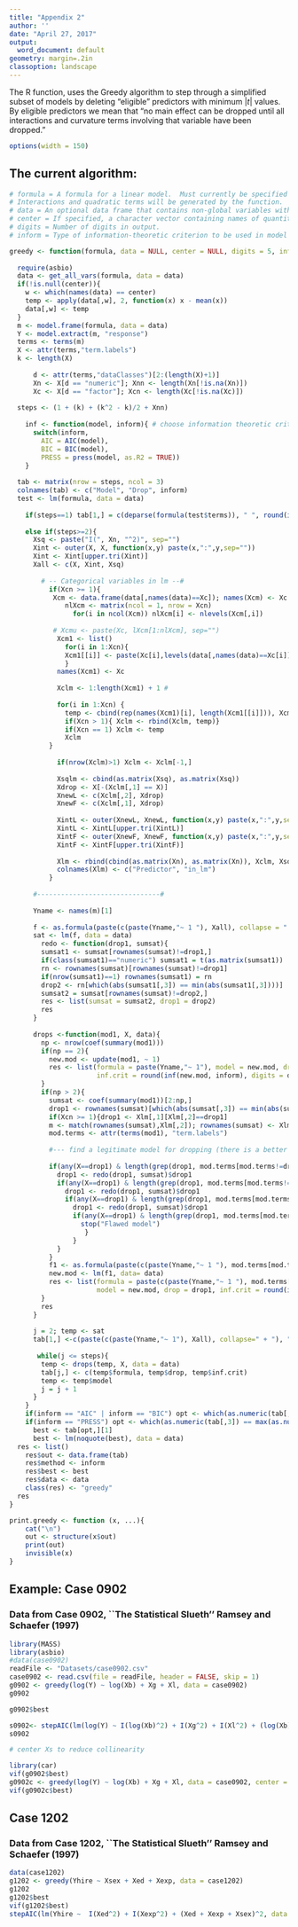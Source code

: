 ```yaml
---
title: "Appendix 2"
author: ''
date: "April 27, 2017"
output:
  word_document: default
geometry: margin=.2in
classoption: landscape
---
```


The \texttt{greedy} R function, uses the Greedy algorithm to step through a simplified subset of models by deleting "eligible" predictors with minimum $|t|$ values. By eligible predictors we mean that "no main effect can be dropped until all interactions and curvature terms involving that variable have been dropped."


```r
options(width = 150)
```


## The current algorithm:


```r
# formula = A formula for a linear model.  Must currently be specified using main effects ONLY to allow identification of so-called eligible models.  
# Interactions and quadratic terms will be generated by the function.
# data = An optional data frame that contains non-global variables within formula.
# center = If specified, a character vector containing names of quantitative variables (specified in formula) to be centered. 
# digits = Number of digits in output.
# inform = Type of information-theoretic criterion to be used in model evaluation, one of "AIC", "BIC", or "PRESS" (predicted R^2).

greedy <- function(formula, data = NULL, center = NULL, digits = 5, inform = "AIC"){
 
  require(asbio)
  data <- get_all_vars(formula, data = data)
  if(!is.null(center)){
    w <- which(names(data) == center)
    temp <- apply(data[,w], 2, function(x) x - mean(x))
    data[,w] <- temp
  } 
  m <- model.frame(formula, data = data)
  Y <- model.extract(m, "response")
  terms <- terms(m)
  X <- attr(terms,"term.labels")
  k <- length(X)
      
      d <- attr(terms,"dataClasses")[2:(length(X)+1)]
      Xn <- X[d == "numeric"]; Xnn <- length(Xn[!is.na(Xn)])
      Xc <- X[d == "factor"]; Xcn <- length(Xc[!is.na(Xc)])
  
  steps <- (1 + (k) + (k^2 - k)/2 + Xnn) 
  
    inf <- function(model, inform){ # choose information theoretic criterion
      switch(inform, 
        AIC = AIC(model),
        BIC = BIC(model),
        PRESS = press(model, as.R2 = TRUE))
    }
        
  tab <- matrix(nrow = steps, ncol = 3)
  colnames(tab) <- c("Model", "Drop", inform)
  test <- lm(formula, data = data)
  
    if(steps==1) tab[1,] = c(deparse(formula(test$terms)), " ", round(inf(test, inform), digits = digits)) # intercept only model
    
    else if(steps>=2){
      Xsq <- paste("I(", Xn, "^2)", sep="")
      Xint <- outer(X, X, function(x,y) paste(x,":",y,sep=""))
      Xint <- Xint[upper.tri(Xint)]
      Xall <- c(X, Xint, Xsq)
      
        # -- Categorical variables in lm --#
          if(Xcn >= 1){
           Xcm <- data.frame(data[,names(data)==Xc]); names(Xcm) <- Xc
              nlXcm <- matrix(ncol = 1, nrow = Xcn) 
                for(i in ncol(Xcm)) nlXcm[i] <- nlevels(Xcm[,i])
            
           # Xcmu <- paste(Xc, lXcm[1:nlXcm], sep="")
            Xcm1 <- list()
              for(i in 1:Xcn){
              Xcm1[[i]] <- paste(Xc[i],levels(data[,names(data)==Xc[i]]), sep="")[2:nlXcm[i]]
              }
            names(Xcm1) <- Xc
            
            Xclm <- 1:length(Xcm1) + 1 #  
            
            for(i in 1:Xcn) {
              temp <- cbind(rep(names(Xcm1)[i], length(Xcm1[[i]])), Xcm1[[i]])
              if(Xcn > 1){ Xclm <- rbind(Xclm, temp)}
              if(Xcn == 1) Xclm <- temp
              Xclm
          }
      
            if(nrow(Xclm)>1) Xclm <- Xclm[-1,]
      
            Xsqlm <- cbind(as.matrix(Xsq), as.matrix(Xsq))
            Xdrop <- X[-(Xclm[,1] == X)]
            XnewL <- c(Xclm[,2], Xdrop)
            XnewF <- c(Xclm[,1], Xdrop)
            
            XintL <- outer(XnewL, XnewL, function(x,y) paste(x,":",y,sep=""))
            XintL <- XintL[upper.tri(XintL)]
            XintF <- outer(XnewF, XnewF, function(x,y) paste(x,":",y,sep=""))
            XintF <- XintF[upper.tri(XintF)]
            
            Xlm <- rbind(cbind(as.matrix(Xn), as.matrix(Xn)), Xclm, Xsqlm, cbind(as.matrix(XintF), as.matrix(XintL)))   
            colnames(Xlm) <- c("Predictor", "in_lm")
          }
      
      #-------------------------------#
      
      Yname <- names(m)[1]
      
      f <- as.formula(paste(c(paste(Yname,"~ 1 "), Xall), collapse = " + "))
      sat <- lm(f, data = data)
        redo <- function(drop1, sumsat){
        sumsat1 <- sumsat[rownames(sumsat)!=drop1,]
        if(class(sumsat1)=="numeric") sumsat1 = t(as.matrix(sumsat1))
        rn <- rownames(sumsat)[rownames(sumsat)!=drop1]
        if(nrow(sumsat1)==1) rownames(sumsat1) = rn
        drop2 <- rn[which(abs(sumsat1[,3]) == min(abs(sumsat1[,3])))]
        sumsat2 = sumsat[rownames(sumsat)!=drop2,]
        res <- list(sumsat = sumsat2, drop1 = drop2)
        res
      }
      
      drops <-function(mod1, X, data){
        np <- nrow(coef(summary(mod1)))
        if(np == 2){
          new.mod <- update(mod1, ~ 1)
          res <- list(formula = paste(Yname,"~ 1"), model = new.mod, drop = attr(terms(mod1), "term.labels"), 
                      inf.crit = round(inf(new.mod, inform), digits = digits))
        }
        if(np > 2){
          sumsat <- coef(summary(mod1))[2:np,]
          drop1 <- rownames(sumsat)[which(abs(sumsat[,3]) == min(abs(sumsat[,3])))]
          if(Xcn >= 1){drop1 <- Xlm[,1][Xlm[,2]==drop1]
          m <- match(rownames(sumsat),Xlm[,2]); rownames(sumsat) <- Xlm[,1][m]}
          mod.terms <- attr(terms(mod1), "term.labels")
        
          #--- find a legitimate model for dropping (there is a better way of doing this)" ----#
            
          if(any(X==drop1) & length(grep(drop1, mod.terms[mod.terms!=drop1]))>0){
            drop1 <- redo(drop1, sumsat)$drop1
            if(any(X==drop1) & length(grep(drop1, mod.terms[mod.terms!=drop1])>0)){
              drop1 <- redo(drop1, sumsat)$drop1
              if(any(X==drop1) & length(grep(drop1, mod.terms[mod.terms!=drop1])>0)){
                drop1 <- redo(drop1, sumsat)$drop1 
                if(any(X==drop1) & length(grep(drop1, mod.terms[mod.terms!=drop1])>0)){
                  stop("Flawed model") 
                   }
                }
            }
          }
          f1 <- as.formula(paste(c(paste(Yname,"~ 1 "), mod.terms[mod.terms!=drop1]), collapse=" + "))
          new.mod <- lm(f1, data= data)
          res <- list(formula = paste(c(paste(Yname,"~ 1 "), mod.terms[mod.terms!=drop1]), collapse=" + "), 
                      model = new.mod, drop = drop1, inf.crit = round(inf(new.mod, inform), digits = digits))
        }
        res
      }
      
      j = 2; temp <- sat
      tab[1,] <-c(paste(c(paste(Yname,"~ 1"), Xall), collapse=" + "), " ", round(inf(temp, inform), digits = digits))
     
       while(j <= steps){
        temp <- drops(temp, X, data = data)
        tab[j,] <- c(temp$formula, temp$drop, temp$inf.crit) 
        temp <- temp$model
        j = j + 1
      }
    }
    if(inform == "AIC" | inform == "BIC") opt <- which(as.numeric(tab[,3])== min(as.numeric(tab[,3])))
    if(inform == "PRESS") opt <- which(as.numeric(tab[,3]) == max(as.numeric(tab[,3])))
      best <- tab[opt,][1]
      best <- lm(noquote(best), data = data)
  res <- list()
    res$out <- data.frame(tab)
    res$method <- inform
    res$best <- best
    res$data <- data
    class(res) <- "greedy"
  res
}

print.greedy <- function (x, ...){ 
    cat("\n")
    out <- structure(x$out)
    print(out)
    invisible(x)
}


```

## Example: Case 0902
### Data from Case 0902, ``The Statistical Slueth'' Ramsey and Schaefer (1997)


```r
library(MASS)
library(asbio)
#data(case0902) 
readFile <- "Datasets/case0902.csv"
case0902 <- read.csv(file = readFile, header = FALSE, skip = 1) 
g0902 <- greedy(log(Y) ~ log(Xb) + Xg + Xl, data = case0902)
g0902

g0902$best

s0902<- stepAIC(lm(log(Y) ~ I(log(Xb)^2) + I(Xg^2) + I(Xl^2) + (log(Xb) + Xg + Xl)^2, data = case0902), trace = FALSE)
s0902

# center Xs to reduce collinearity

library(car)
vif(g0902$best)
g0902c <- greedy(log(Y) ~ log(Xb) + Xg + Xl, data = case0902, center = c("Xg","Xl")) 
vif(g0902c$best)
```
  

## Case 1202 
### Data from Case 1202, ``The Statistical Slueth'' Ramsey and Schaefer (1997)

```r
data(case1202) 
g1202 <- greedy(Yhire ~ Xsex + Xed + Xexp, data = case1202)
g1202
g1202$best
vif(g1202$best)
stepAIC(lm(Yhire ~  I(Xed^2) + I(Xexp^2) + (Xed + Xexp + Xsex)^2, data = case1202), trace = FALSE)
```
